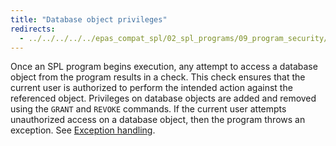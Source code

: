 ```yaml
---
title: "Database object privileges"
redirects:
  - ../../../../../epas_compat_spl/02_spl_programs/09_program_security/03_database_object_privileges #generated for docs/epas/reorg-role-use-case-mode
---
```


<div id="database_object_privileges" class="registered_link"></div>

Once an SPL program begins execution, any attempt to access a database object from the program results in a check. This check ensures that the current user is authorized to perform the intended action against the referenced object. Privileges on database objects are added and removed using the `GRANT` and `REVOKE` commands. If the current user attempts unauthorized access on a database object, then the program throws an exception. See [Exception handling](../../05_control_structures/07_exception_handling/#exception_handling).
